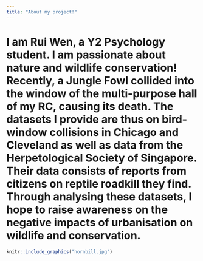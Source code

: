 ```yaml
---
title: "About my project!"
---
```


# I am Rui Wen, a Y2 Psychology student. I am passionate about nature and wildlife conservation! Recently, a Jungle Fowl collided into the window of the multi-purpose hall of my RC, causing its death. The datasets I provide are thus on bird-window collisions in Chicago and Cleveland as well as data from the Herpetological Society of Singapore. Their data consists of reports from citizens on reptile roadkill they find. Through analysing these datasets, I hope to raise awareness on the negative impacts of urbanisation on wildlife and conservation.

```r
knitr::include_graphics("hornbill.jpg")
```
